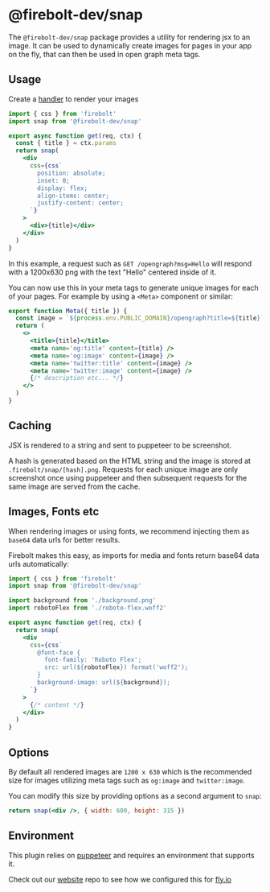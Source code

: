 <Meta
  title='Package: @firebolt-dev/snap'
  description='A Firebolt utility for rendering jsx to an image.'
/>

# @firebolt-dev/snap

The `@firebolt-dev/snap` package provides a utility for rendering jsx to an image. It can be used to dynamically create images for pages in your app on the fly, that can then be used in open graph meta tags.

## Usage

Create a [handler](/docs/ref/handler-js) to render your images

```jsx title='routes/opengraph.js' lineNumbers
import { css } from 'firebolt'
import snap from '@firebolt-dev/snap'

export async function get(req, ctx) {
  const { title } = ctx.params
  return snap(
    <div
      css={css`
        position: absolute;
        inset: 0;
        display: flex;
        align-items: center;
        justify-content: center;
      `}
    >
      <div>{title}</div>
    </div>
  )
}
```

In this example, a request such as `GET /opengraph?msg=Hello` will respond with a 1200x630 png with the text "Hello" centered inside of it.

You can now use this in your meta tags to generate unique images for each of your pages. For example by using a `<Meta>` component or similar:

```jsx title='components/Meta.js' lineNumbers
export function Meta({ title }) {
  const image = `${process.env.PUBLIC_DOMAIN}/opengraph?title=${title}`
  return (
    <>
      <title>{title}</title>
      <meta name='og:title' content={title} />
      <meta name='og:image' content={image} />
      <meta name='twitter:title' content={image} />
      <meta name='twitter:image' content={image} />
      {/* description etc... */}
    </>
  )
}
```

## Caching

JSX is rendered to a string and sent to puppeteer to be screenshot.

A hash is generated based on the HTML string and the image is stored at `.firebolt/snap/[hash].png`.
Requests for each unique image are only screenshot once using puppeteer and then subsequent requests for the same image are served from the cache.

## Images, Fonts etc

When rendering images or using fonts, we recommend injecting them as `base64` data urls for better results.

Firebolt makes this easy, as imports for media and fonts return base64 data urls automatically:

```jsx title='routes/opengraph.js' lineNumbers
import { css } from 'firebolt'
import snap from '@firebolt-dev/snap'

import background from './background.png'
import robotoFlex from './roboto-flex.woff2'

export async function get(req, ctx) {
  return snap(
    <div
      css={css`
        @font-face {
          font-family: 'Roboto Flex';
          src: url(${robotoFlex}) format('woff2');
        }
        background-image: url(${background});
      `}
    >
      {/* content */}
    </div>
  )
}
```

## Options

By default all rendered images are `1200 x 630` which is the recommended size for images utilizing meta tags such as `og:image` and `twitter:image`.

You can modify this size by providing options as a second argument to `snap`:

```jsx
return snap(<div />, { width: 600, height: 315 })
```

## Environment

This plugin relies on [puppeteer](https://pptr.dev/) and requires an environment that supports it.

Check out our [website](https://github.com/firebolt-dev/firebolt/blob/main/packages/website/Dockerfile) repo to see how we configured this for [fly.io](https://fly.io)
